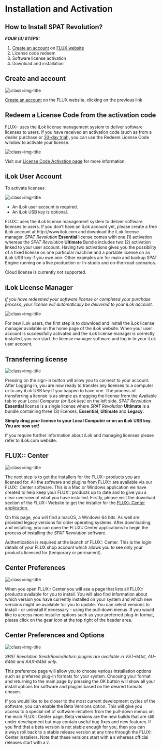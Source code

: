 # Installation and Activation
## How to Install SPAT Revolution?

***FOUR (4) STEPS:***

1. [Create an account](https://shop.flux.audio/en_US/login "") on [FLUX website](flux.audio "")
1. License code redeem
1. Software license activation
1. Download and installation

## Create and account
![](https://flux-shared.s3.amazonaws.com/doc_images/FLUX/Account/Create.png ':class=img-title')


[Create an account](https://shop.flux.audio/en_US/login "") on the FLUX website, clicking on the previous link.


## Redeem a License Code from the activation code
FLUX:: uses the iLok license management system to deliver software licenses to users. If you have received an activation code (such as from a dealer purchase or [30-day trial](https://shop.flux.audio/en_US/page/trial-request-information '')), you can use the Redeem License Code window to activate your license.


![](https://flux-shared.s3.amazonaws.com/doc_images/FLUX/Account/RedeemLicense.png ':class=img-title')

Visit our [License Code Activation page](https://shop.flux.audio/en_US/account/licence_code_redeem "") for more information.

## iLok User Account

To activate licenses:

![](https://flux-shared.s3.amazonaws.com/doc_images/FLUX/Generic/IlokLogo.png ':class=img-title')

- An iLok user account is required.
- An iLok USB key is optional.

FLUX:: uses the iLok license management system to deliver software licenses to users. If you don’t have an iLok account yet, please create a free iLok account at http://www.ilok.com and download the iLok license manager. _SPAT Revolution_ **Essential** license comes with one (1) activation whereas the _SPAT Revolution_ **Ultimate** Bundle includes two (2) activation linked to your user account. Having two activations gives you the possibility of a fixed license on one particular machine and a portable license on an iLok USB key if you own one. Other examples are for main and backup SPAT Engine running on a live production or In-studio and on-the-road scenarios.

:::{.callout-note}
Cloud license is currently not supported.
:::

## iLok License Manager
*If you have redeemed your software license or completed your purchase process, your license will automatically be delivered to your iLok account.*

![](https://flux-shared.s3.amazonaws.com/doc_images/FLUX/Generic/IlokManager.jpg ':class=img-title')

For new iLok users, the first step is to download and install the iLok license manager available on the home page of the iLok website. When your user account is successfully activated and the iLok license manager is correctly installed, you can start the license manager software and log in to your iLok user account.

## Transferring license

![](https://flux-shared.s3.amazonaws.com/doc_images/FLUX/Generic/iLokManagerTransfer.jpg ':class=img-title')

Pressing on the sign-in button will allow you to connect to your account. After Logging in, you are now ready to transfer any licenses to a computer or to any iLok USB key if you happen to have one. The process of transferring a license is as simple as dragging the license from the Available tab to your Local Computer *(or iLok key)* on the left side. _SPAT Revolution_ **Essential** license is a single license where _SPAT Revolution_ **Ultimate** is a bundle containing three (3) licenses, **Essential**, **Ultimate** and **Legacy**.

**Simply drag your license to your Local Computer or on an iLok USB key. You are now set!**

:::{.callout-note}
If you require further information about iLok and managing licenses please refer to iLok.com website.
:::

## FLUX:: Center
![](https://flux-shared.s3.amazonaws.com/doc_images/Center/Generic/Page.png ':class=img-title')

The next step is to get the installers for the FLUX:: products you are licensed for. All the software and plugins from FLUX:: are available via our FLUX:: Center software. This is a Mac or Windows application we have created to help keep your FLUX:: products up to date and to give you a clear overview of what you have installed. Firstly, please visit the download section of the FLUX:: Website to get the installer for the [FLUX:: Center application.
](https://flux.audio/download/)

On this page, you will find a macOS, a Windows 64 bits. As well are provided legacy versions for older operating systems. After downloading and installing, you can open the FLUX:: Center applications to begin the process of installing the _SPAT Revolution_ software.

:::{.callout-warning}
 Authentication is required at the launch of FLUX:: Center. This is the login details of your FLUX shop account which allows you to see only your products licensed for (temporary or permanent).
:::

## Center Preferences

![](https://flux-shared.s3.amazonaws.com/doc_images/Center/Generic/TopBar.png ':class=img-title')

When you open FLUX:: Center you will see a page that lists all FLUX:: products available for you to install. You will also find information about which version you have currently installed on your system and which new versions might be available for you to update. You can select versions to install - or uninstall if necessary - using the pull-down menus. If you would like to access more installer options such as your preferred plug-in format, please click on the gear icon at the top right of the header area.

## Center Preferences and Options
![](https://flux-shared.s3.amazonaws.com/doc_images/Center/Generic/Preferences.png ':class=img-title')

:::{.callout-note}
*_SPAT Revolution_ Send/Room/Return plugins are available in VST-64bit, AU-64bit and AAX-64bit only.*
:::

This preference page will allow you to choose various installation options such as preferred plug-in formats for your system. Choosing your format and returning to the main page by pressing the OK button will show all your install options for software and plugins based on the desired formats chosen.

If you would like to be closer to the most current development cycles of the software, you can enable the Beta Versions option. This will give you access to a special set of software installers from the pull-down menus on the main FLUX:: Center page. Beta versions are the new builds that are still under development but may contain useful bug fixes and new features. If you find that a beta version is not stable enough for you, then you can always roll back to a stable release version at any time through the FLUX:: Center installers. Note that these versions start with a ```B``` whereas official releases start with a ```V```.
